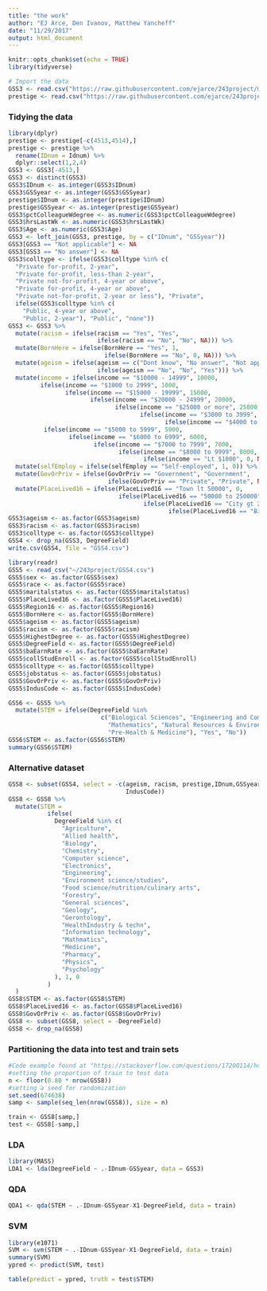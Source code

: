 ```yaml
---
title: "the work"
author: "EJ Arce, Den Ivanov, Matthew Yancheff"
date: "11/29/2017"
output: html_document
---
```


```r
knitr::opts_chunk$set(echo = TRUE)
library(tidyverse)
```

```r
# Import the data
GSS3 <- read.csv("https://raw.githubusercontent.com/ejarce/243project/master/college_major_set_1/GSS3.csv")
prestige <- read.csv("https://raw.githubusercontent.com/ejarce/243project/master/college_major_set_1/GSSprestige.csv") 
```

### Tidying the data

```r
library(dplyr)
prestige <- prestige[-c(4513,4514),]
prestige <- prestige %>%
  rename(IDnum = Idnum) %>%
  dplyr::select(1,2,4)
GSS3 <- GSS3[-4513,]
GSS3 <- distinct(GSS3)
GSS3$IDnum <- as.integer(GSS3$IDnum)
GSS3$GSSyear <- as.integer(GSS3$GSSyear)
prestige$IDnum <- as.integer(prestige$IDnum)
prestige$GSSyear <- as.integer(prestige$GSSyear)
GSS3$pctColleagueWdegree <- as.numeric(GSS3$pctColleagueWdegree)
GSS3$hrsLastWk <- as.numeric(GSS3$hrsLastWk)
GSS3$Age <- as.numeric(GSS3$Age)
GSS3 <- left_join(GSS3, prestige, by = c("IDnum", "GSSyear"))
GSS3[GSS3 == "Not applicable"] <- NA
GSS3[GSS3 == "No answer"] <- NA
GSS3$colltype <- ifelse(GSS3$colltype %in% c(
  "Private for-profit, 2-year",
  "Private for-profit, less-than 2-year",
  "Private not-for-profit, 4-year or above",
  "Private for-profit, 4-year or above",
  "Private not-for-profit, 2-year or less"), "Private",
  ifelse(GSS3$colltype %in% c(
    "Public, 4-year or above",
    "Public, 2-year"), "Public", "none"))
GSS3 <- GSS3 %>%
  mutate(racism = ifelse(racism == "Yes", "Yes",
                         ifelse(racism == "No", "No", NA))) %>%
  mutate(BornHere = ifelse(BornHere == "Yes", 1,
                           ifelse(BornHere == "No", 0, NA))) %>%
  mutate(ageism = ifelse(ageism == c("Dont know", "No answer", "Not applicable"), NA,
                         ifelse(ageism == "No", "No", "Yes"))) %>%
  mutate(income = ifelse(income == "$10000 - 14999", 10000, 
         ifelse(income == "$1000 to 2999", 1000,
                ifelse(income == "$15000 - 19999", 15000,
                       ifelse(income == "$20000 - 24999", 20000,
                              ifelse(income == "$25000 or more", 25000,
                                     ifelse(income == "$3000 to 3999", 3000,
                                            ifelse(income == "$4000 to 4999", 4000,
          ifelse(income == "$5000 to 5999", 5000,
                 ifelse(income == "$6000 to 6999", 6000,
                        ifelse(income == "$7000 to 7999", 7000,
                               ifelse(income == "$8000 to 9999", 8000,
                                      ifelse(income == "Lt $1000", 0, NA))))))))))))) %>%
  mutate(selfEmploy = ifelse(selfEmploy == "Self-employed", 1, 0)) %>%
  mutate(GovOrPriv = ifelse(GovOrPriv == "Government", "Government",
                            ifelse(GovOrPriv == "Private", "Private", NA))) %>%
  mutate(PlaceLived16 = ifelse(PlaceLived16 == "Town lt 50000", 0,
                               ifelse(PlaceLived16 == "50000 to 250000", 50000,
                                      ifelse(PlaceLived16 == "City gt 250000", 250000,
                                             ifelse(PlaceLived16 == "Big-city suburb","Big-city suburb", NA)))))
GSS3$ageism <- as.factor(GSS3$ageism)
GSS3$racism <- as.factor(GSS3$racism)
GSS3$colltype <- as.factor(GSS3$colltype)
GSS4 <- drop_na(GSS3, DegreeField)
write.csv(GSS4, file = "GSS4.csv")
```


```r
library(readr)
GSS5 <- read_csv("~/243project/GSS4.csv")
GSS5$sex <- as.factor(GSS5$sex)
GSS5$race <- as.factor(GSS5$race)
GSS5$maritalstatus <- as.factor(GSS5$maritalstatus)
GSS5$PlaceLived16 <- as.factor(GSS5$PlaceLived16)
GSS5$Region16 <- as.factor(GSS5$Region16)
GSS5$BornHere <- as.factor(GSS5$BornHere)
GSS5$ageism <- as.factor(GSS5$ageism)
GSS5$racism <- as.factor(GSS5$racism)
GSS5$HighestDegree <- as.factor(GSS5$HighestDegree)
GSS5$DegreeField <- as.factor(GSS5$DegreeField)
GSS5$baEarnRate <- as.factor(GSS5$baEarnRate)
GSS5$collStudEnroll <- as.factor(GSS5$collStudEnroll)
GSS5$colltype <- as.factor(GSS5$colltype)
GSS5$jobstatus <- as.factor(GSS5$jobstatus)
GSS5$GovOrPriv <- as.factor(GSS5$GovOrPriv)
GSS5$IndusCode <- as.factor(GSS5$IndusCode)
```

```r
GSS6 <- GSS5 %>%
  mutate(STEM = ifelse(DegreeField %in% 
                          c("Biological Sciences", "Engineering and Computer Science",
                            "Mathematics", "Natural Resources & Environment", "Physical Sciences",
                            "Pre-Health & Medicine"), "Yes", "No"))
GSS6$STEM <- as.factor(GSS6$STEM)
summary(GSS6$STEM)
```

### Alternative dataset

```r
GSS8 <- subset(GSS4, select = -c(ageism, racism, prestige,IDnum,GSSyear,
                                 IndusCode))
GSS8 <- GSS8 %>%
  mutate(STEM =
           ifelse(
             DegreeField %in% c(
               "Agriculture",
               "Allied health",
               "Biology",
               "Chemistry",
               "Computer science",
               "Electronics",
               "Engineering",
               "Environment science/studies",
               "Food science/nutrition/culinary arts",
               "Forestry",
               "General sciences",
               "Geology",
               "Gerontology",
               "HealthIndustry & techn",
               "Information technology",
               "Mathmatics",
               "Medicine",
               "Pharmacy",
               "Physics",
               "Psychology"
             ), 1, 0
           )
  )
GSS8$STEM <- as.factor(GSS8$STEM)
GSS8$PlaceLived16 <- as.factor(GSS8$PlaceLived16)
GSS8$GovOrPriv <- as.factor(GSS8$GovOrPriv)
GSS8 <- subset(GSS8, select = -DegreeField)
GSS8 <- drop_na(GSS8)
```



### Partitioning the data into test and train sets

```r
#Code example found at "https://stackoverflow.com/questions/17200114/how-to-split-data-into-training-testing-sets-using-sample-function"
#setting the proportion of train to test data
n <- floor(0.80 * nrow(GSS8))
#setting a seed for randomization
set.seed(674638)
samp <- sample(seq_len(nrow(GSS8)), size = n)

train <- GSS8[samp,]
test <- GSS8[-samp,]
```



### LDA

```r
library(MASS)
LDA1 <- lda(DegreeField ~ .-IDnum-GSSyear, data = GSS3)
```


### QDA

```r
QDA1 <- qda(STEM ~ .-IDnum-GSSyear-X1-DegreeField, data = train)
```

### SVM
```r
library(e1071)
SVM <- svm(STEM ~ .-IDnum-GSSyear-X1-DegreeField, data = train)
summary(SVM)
ypred <- predict(SVM, test)

table(predict = ypred, truth = test$STEM)
```
